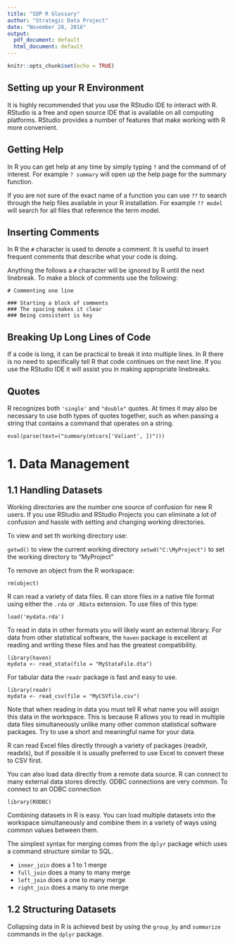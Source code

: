 ```yaml
---
title: "SDP R Glossary"
author: "Strategic Data Project"
date: "November 28, 2016"
output:
  pdf_document: default
  html_document: default
---
```


```r
knitr::opts_chunk$set(echo = TRUE)
```

## Setting up your R Environment

It is highly recommended that you use the RStudio IDE to interact with R. RStudio 
is a free and open source IDE that is available on all computing platforms. 
RStudio provides a number of features that make working with R more convenient. 

## Getting Help

In R you can get help at any time by simply typing `?` and the command of 
of interest. For example `? summary` will open up the help page for the 
summary function.

If you are not sure of the exact name of a function you can use `??` to search 
through the help files available in your R installation. For example `?? model` 
will search for all files that reference the term model. 

## Inserting Comments

In R the `#` character is used to denote a comment. It is useful to insert 
frequent comments that describe what your code is doing. 

Anything the follows a `#` character will be ignored by R until the next 
linebreak. To make a block of comments use the following:

```
# Commenting one line

### Starting a block of comments
### The spacing makes it clear
### Being consistent is key

```

## Breaking Up Long Lines of Code

If a code is long, it can be practical to break it into multiple lines. 
In R there is no need to specifically tell R that code continues on the 
next line. If you use the RStudio IDE it will assist you in making appropriate 
linebreaks. 

## Quotes

R recognizes both `'single'` and `"double"` quotes. At times it may also be 
necessary to use both types of quotes together, such as when passing a string 
that contains a command that operates on a string. 

```
eval(parse(text=("summary(mtcars['Valiant', ])")))
```

# 1. Data Management

## 1.1 Handling Datasets

Working directories are the number one source of confusion for new R users. 
If you use RStudio and RStudio Projects you can eliminate a lot of confusion 
and hassle with setting and changing working directories. 

To view and set th working directory use:

`getwd()` to view the current working directory
`setwd("C:\MyProject")` to set the working directory to "MyProject"

To remove an object from the R workspace:

`rm(object)` 

R can read a variety of data files. R can store files in a native file format 
using either the `.rda` or `.RData` extension. To use files of this type: 

`load('mydata.rda')`

To read in data in other formats you will likely want an external library. For 
data from other statistical software, the `haven` package is excellent at 
reading and writing these files and has the greatest compatibility. 

```
library(haven)
mydata <- read_stata(file = "MyStataFile.dta") 
```

For tabular data the `readr` package is fast and easy to use. 

```
library(readr)
mydata <- read_csv(file = "MyCSVfile.csv")
```

Note that when reading in data you must tell R what name you will assign this 
data in the workspace. This is because R allows you to read in multiple data 
files simultaneously unlike many other common statistical software packages. Try 
to use a short and meaningful name for your data.

R can read Excel files directly through a variety of packages (readxlr, readxls), 
but if possible it is usually preferred to use Excel to convert these to CSV first.

You can also load data directly from a remote data source. R can connect to 
many external data stores directly. ODBC connections are very common. To connect 
to an ODBC connection

```
library(RODBC)

```

Combining datasets in R is easy. You can load multiple datasets into the workspace 
simultaneously and combine them in a variety of ways using common values between 
them. 

The simplest syntax for merging comes from the `dplyr` package which uses a 
command structure similar to SQL. 

- `inner_join` does a 1 to 1 merge 
- `full_join` does a many to many merge
- `left_join` does a one to many merge
- `right_join` does a many to one merge

## 1.2 Structuring Datasets

Collapsing data in R is achieved best by using the `group_by` and `summarize` 
commands in the `dplyr` package. 






